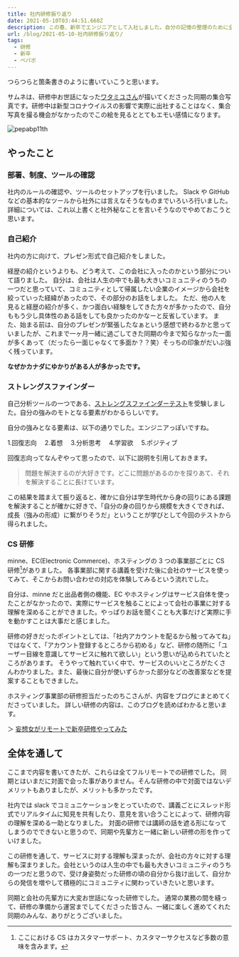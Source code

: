 ```yaml
---
title: 社内研修振り返り
date: 2021-05-10T03:44:51.668Z
description: この春、新卒でエンジニアとして入社しました。自分の記憶の整理のために全職種共通の社内研修を振り返ります。
url: /blog/2021-05-10-社内研修振り返り/
tags:
  - 研修
  - 新卒
  - ペパボ
---
```


つらつらと箇条書きのように書いていこうと思います。

サムネは、研修中お世話になった[ワタミユさん](https://twitter.com/_wtmy)が描いてくださった同期の集合写真です。研修中は新型コロナウイルスの影響で実際に出社することはなく、集合写真を撮る機会がなかったのでこの絵を見るととてもエモい感情になります。

![pepabp11th](/img/pepabo11th.png "pepabo11th")

## やったこと

### 部署、制度、ツールの確認

社内のルールの確認や、ツールのセットアップを行いました。
Slack や GitHub などの基本的なツールから社外には言えなそうなものまでいろいろ行いました。詳細については、これ以上書くと社外秘なことを言いそうなのでやめておこうと思います。

### 自己紹介

社内の方に向けて、プレゼン形式で自己紹介をしました。

経歴の紹介というよりも、どう考えて、この会社に入ったのかという部分について語りました。
自分は、会社は人生の中でも最も大きいコミュニティのうちの一つだと思っていて、コミュニティとして帰属したい企業のイメージから会社を絞っていった経緯があったので、その部分のお話をしました。
ただ、他の人を見ると経歴の紹介が多く、かつ面白い経験をしてきた方々が多かったので、自分ももう少し具体性のある話をしても良かったのかなーと反省しています。
また、始まる前は、自分のプレゼンが緊張したなぁという感想で終わるかと思っていましたが、これまで一ヶ月一緒に過ごしてきた同期の今まで知らなかった一面が多くあって（だったら一面じゃなくて多面か？？笑）そっちの印象がだいぶ強く残っています。

**なぜかカナダにゆかりがある人が多かったです。**

### ストレングスファインダー

自己分析ツールの一つである、[ストレングスファインダーテスト](https://www.gallup.com/cliftonstrengths)を受験しました。自分の強みのモトとなる要素がわかるらしいです。

自分の強みとなる要素は、以下の通りでした。エンジニアっぽいですね。

1.回復志向　 2.着想　 3.分析思考　 4.学習欲　 5.ポジティブ

回復志向ってなんぞやって思ったので、以下に説明を引用しておきます。

> 問題を解決するのが大好きです。どこに問題があるのかを探りあて、それを解決することに長けています。

この結果を踏まえて振り返ると、確かに自分は学生時代から身の回りにある課題を解決することが確かに好きで、「自分の身の回りから規模を大きくできれば、成長（強みの形成）に繋がりそうだ」ということが学びとして今回のテストから得られました。

### CS 研修

minne、EC(Electronic Commerce)、ホスティングの 3 つの事業部ごとに CS 研修[^cs]がありました。
各事業部に関する講義を受けた後に会社のサービスを使ってみて、そこからお問い合わせの対応を体験してみるという流れでした。

自分は、minne だと出品者側の機能、EC やホスティングはサービス自体を使ったことがなかったので、実際にサービスを触ることによって会社の事業に対する理解を深めることができました。やっぱりお話を聞くことも大事だけど実際に手を動かすことは大事だと感じました。

研修の好きだったポイントとしては、「社内アカウントを配るから触ってみてね」ではなくて、「アカウント登録するところから初める」など、研修の随所に「ユーザー目線を意識してサービスに触れて欲しい」という思いが込められていたところがあります。
そうやって触れていく中で、サービスのいいところがたくさんわかりました。また、最後に自分が使いずらかった部分などの改善案などを提案することもできました。

ホスティング事業部の研修担当だったのちこさんが、内容をブログにまとめてくださっていました。
詳しい研修の内容は、このブログを読めばわかると思います。

＞ [妄想女がリモートで新卒研修やってみた](https://note.com/ayanck/n/n976ecaf220c4)

## 全体を通して

ここまで内容を書いてきたが、これらは全てフルリモートでの研修でした。
同期とはいまだに対面で会った事がありません。そんな研修の中で対面ではないデメリットもありましたが、メリットも多かったです。

社内では slack でコミュニケーションをとっていたので、講義ごとにスレッド形式でリアルタイムに知見を共有したり、意見を言い合うことによって、研修内容の理解を深める一助となりました。
対面の研修では講師の話を遮る形になってしまうのでできないと思うので、同期や先輩方と一緒に新しい研修の形を作っていけました。

この研修を通して、サービスに対する理解も深まったが、会社の方々に対する理解も深まりました。会社というのは人生の中でも最も大きいコミュニティのうちの一つだと思うので、受け身姿勢だった研修の頃の自分から抜け出して、自分からの発信を増やして積極的にコミュニティに関わっていきたいと思います。

同期と会社の先輩方に大変お世話になった研修でした。
通常の業務の間を縫って、研修の準備から運営までしてくださった皆さん、一緒に楽しく進めてくれた同期のみんな、ありがとうございました。

[^cs]: ここにおける CS はカスタマーサポート、カスタマーサクセスなど多数の意味を含みます。
